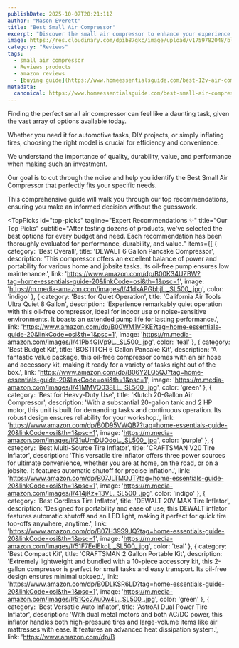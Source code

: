 ```yaml
---
publishDate: 2025-10-07T20:21:11Z
author: "Mason Everett"
title: "Best Small Air Compressor"
excerpt: "Discover the small air compressor to enhance your experience. Find top solutions based on thorough testing and reviews."
image: https://res.cloudinary.com/dpib87gkc/image/upload/v1759782048/blog_image_1759782047_k3ialn.webp
category: "Reviews"
tags:
  - small air compressor
  - Reviews products
  - amazon reviews
  - [buying guide](https://www.homeessentialsguide.com/best-12v-air-compressor)
metadata:
  canonical: https://www.homeessentialsguide.com/best-small-air-compressor
---
```



<p>Finding the perfect small air compressor can feel like a daunting task, given the vast array of options available today.</p>
<p>Whether you need it for automotive tasks, DIY projects, or simply inflating tires, choosing the right model is crucial for efficiency and convenience.</p>
<p>We understand the importance of quality, durability, value, and performance when making such an investment.</p>
<p>Our goal is to cut through the noise and help you identify the Best Small Air Compressor that perfectly fits your specific needs.</p>
<p>This comprehensive guide will walk you through our top recommendations, ensuring you make an informed decision without the guesswork.</p>

<TopPicks
  id="top-picks"
  tagline="Expert Recommendations ✨"
  title="Our Top Picks"
  subtitle="After testing dozens of products, we've selected the best options for every budget and need. Each recommendation has been thoroughly evaluated for performance, durability, and value."
  items={[
    {
      category: 'Best Overall',
      title: 'DEWALT 6 Gallon Pancake Compressor',
      description: 'This compressor offers an excellent balance of power and portability for various home and jobsite tasks. Its oil-free pump ensures low maintenance.',
      link: 'https://www.amazon.com/dp/B00K34UZBW?tag=home-essentials-guide-20&linkCode=osi&th=1&psc=1',
      image: 'https://m.media-amazon.com/images/I/41dkAPGbhjL._SL500_.jpg',
      color: 'indigo'
    },
    {
      category: 'Best for Quiet Operation',
      title: 'California Air Tools Ultra Quiet 8 Gallon',
      description: 'Experience remarkably quiet operation with this oil-free compressor, ideal for indoor use or noise-sensitive environments. It boasts an extended pump life for lasting performance.',
      link: 'https://www.amazon.com/dp/B00WM1VPKE?tag=home-essentials-guide-20&linkCode=osi&th=1&psc=1',
      image: 'https://m.media-amazon.com/images/I/41Pb4GIVp9L._SL500_.jpg',
      color: 'teal'
    },
    {
      category: 'Best Budget Kit',
      title: 'BOSTITCH 6 Gallon Pancake Kit',
      description: 'A fantastic value package, this oil-free compressor comes with an air hose and accessory kit, making it ready for a variety of tasks right out of the box.',
      link: 'https://www.amazon.com/dp/B06Y2LQ5QJ?tag=home-essentials-guide-20&linkCode=osi&th=1&psc=1',
      image: 'https://m.media-amazon.com/images/I/41MMVQ038LL._SL500_.jpg',
      color: 'green'
    },
    {
      category: 'Best for Heavy-Duty Use',
      title: 'Klutch 20-Gallon Air Compressor',
      description: 'With a substantial 20-gallon tank and 2 HP motor, this unit is built for demanding tasks and continuous operation. Its robust design ensures reliability for your workshop.',
      link: 'https://www.amazon.com/dp/B0D95VWQB7?tag=home-essentials-guide-20&linkCode=osi&th=1&psc=1',
      image: 'https://m.media-amazon.com/images/I/31uUmDUOdoL._SL500_.jpg',
      color: 'purple'
    },
    {
      category: 'Best Multi-Source Tire Inflator',
      title: 'CRAFTSMAN V20 Tire Inflator',
      description: 'This versatile tire inflator offers three power sources for ultimate convenience, whether you are at home, on the road, or on a jobsite. It features automatic shutoff for precise inflation.',
      link: 'https://www.amazon.com/dp/B07JLTMQJT?tag=home-essentials-guide-20&linkCode=osi&th=1&psc=1',
      image: 'https://m.media-amazon.com/images/I/414jKz+13VL._SL500_.jpg',
      color: 'indigo'
    },
    {
      category: 'Best Cordless Tire Inflator',
      title: 'DEWALT 20V MAX Tire Inflator',
      description: 'Designed for portability and ease of use, this DEWALT inflator features automatic shutoff and an LED light, making it perfect for quick tire top-offs anywhere, anytime.',
      link: 'https://www.amazon.com/dp/B07H39S9JQ?tag=home-essentials-guide-20&linkCode=osi&th=1&psc=1',
      image: 'https://m.media-amazon.com/images/I/51F7EelEkoL._SL500_.jpg',
      color: 'teal'
    },
    {
      category: 'Best Compact Kit',
      title: 'CRAFTSMAN 2 Gallon Portable Kit',
      description: 'Extremely lightweight and bundled with a 10-piece accessory kit, this 2-gallon compressor is perfect for small tasks and easy transport. Its oil-free design ensures minimal upkeep.',
      link: 'https://www.amazon.com/dp/B0DLKSR6LD?tag=home-essentials-guide-20&linkCode=osi&th=1&psc=1',
      image: 'https://m.media-amazon.com/images/I/51Qc2Au0w4L._SL500_.jpg',
      color: 'green'
    },
    {
      category: 'Best Versatile Auto Inflator',
      title: 'AstroAI Dual Power Tire Inflator',
      description: 'With dual metal motors and both AC/DC power, this inflator handles both high-pressure tires and large-volume items like air mattresses with ease. It features an advanced heat dissipation system.',
      link: 'https://www.amazon.com/dp/B